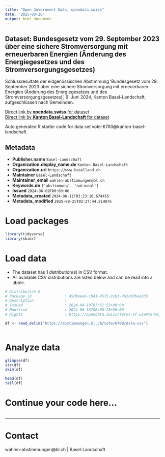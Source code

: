 ```yaml
---
title: "Open Government Data, opendata.swiss"
date: "2025-08-26"
output: html_document
---
```


## Dataset: Bundesgesetz vom 29. September 2023 über eine sichere Stromversorgung mit erneuerbaren Energien (Änderung des Energiegesetzes und des Stromversorgungsgesetzes)

Schlussresultate der eidgenössischen Abstimmung 'Bundesgesetz vom 29. September 2023 über eine sichere Stromversorgung mit erneuerbaren Energien (Änderung des Energiegesetzes und des Stromversorgungsgesetzes)', 9. Juni 2024, Kanton Basel-Landschaft, aufgeschlüsselt nach Gemeinden.

[Direct link by **opendata.swiss** for dataset](https://opendata.swiss/de/dataset/bundesgesetz-vom-29-september-2023-uber-eine-sichere-stromversorgung-mit-erneuerbaren-energien-1)<br>
[Direct link by **Kanton Basel-Landschaft** for dataset](https://abstimmungen.bl.ch/vote/6700/data)

Auto generated R starter code for data set vote-6700@kanton-basel-landschaft.

## Metadata

- **Publisher.name** `Basel-Landschaft`
- **Organization.display_name.de** `Kanton Basel-Landschaft`
- **Organization.url** `https://www.baselland.ch`
- **Maintainer** `Basel-Landschaft`
- **Maintainer_email** `wahlen-abstimmungen@bl.ch`
- **Keywords.de** `['abstimmung', 'national']`
- **Issued** `2024-06-09T00:00:00`
- **Metadata_created** `2024-06-11T03:23:10.674455`
- **Metadata_modified** `2025-08-25T02:27:44.814876`


# Load packages

```r

library(tidyverse)
library(skimr)

```

# Load data

-   The dataset has 1 distribution(s) in CSV format.
-   All available CSV distributions are listed below and can be read into a tibble.

```r

# Distribution 0
# Package_id               : 45d8eee6-cb41-4575-91b1-461c07bea355
# Description              : 
# Issued                   : 2024-04-10T07:51:53+00:00
# Modified                 : 2024-06-18T06:05:28+00:00
# Rights                   : https://opendata.swiss/terms-of-use#terms_by

df <- read_delim('https://abstimmungen.bl.ch/vote/6700/data-csv')



```

# Analyze data

```r

glimpse(df)
str(df)
skim(df)

head(df)
tail(df)

```

# Continue your code here...

```r

```

------------------------------------------------------------------------

# Contact

wahlen-abstimmungen@bl.ch | Basel-Landschaft
